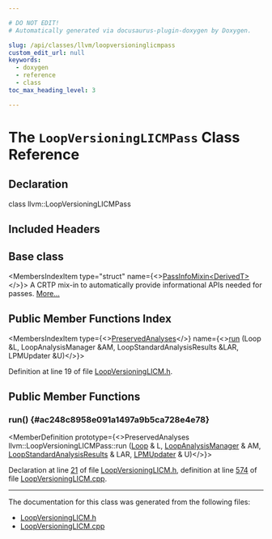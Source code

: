 ```yaml
---

# DO NOT EDIT!
# Automatically generated via docusaurus-plugin-doxygen by Doxygen.

slug: /api/classes/llvm/loopversioninglicmpass
custom_edit_url: null
keywords:
  - doxygen
  - reference
  - class
toc_max_heading_level: 3

---
```





# The `LoopVersioningLICMPass` Class Reference

<DoxygenPage pluginConfig={pluginConfig}>



## Declaration

<CodeBlock>class llvm::LoopVersioningLICMPass</CodeBlock>

## Included Headers

<IncludesList>
<IncludesListItem
  filePath="llvm/Transforms/Scalar/LoopVersioningLICM.h"
  permalink="/docs/api/files/include/include/llvm/include/llvm/transforms/include/llvm/transforms/scalar/loopversioninglicm-h"
  isLocal="true" />
</IncludesList>

## Base class

<MembersIndex>

<MembersIndexItem
  type="struct"
  name={<><a href="/docs/api/structs/llvm/passinfomixin">PassInfoMixin&lt;DerivedT&gt;</a></>}>
A CRTP mix-in to automatically provide informational APIs needed for passes. <a href="/docs/api/structs/llvm/passinfomixin/#details">More...</a>
</MembersIndexItem>

</MembersIndex>

## Public Member Functions Index

<MembersIndex>

<MembersIndexItem
  type={<><a href="/docs/api/classes/llvm/preservedanalyses">PreservedAnalyses</a></>}
  name={<><a href="#ac248c8958e091a1497a9b5ca728e4e78">run</a> (Loop &amp;L, LoopAnalysisManager &amp;AM, LoopStandardAnalysisResults &amp;LAR, LPMUpdater &amp;U)</>}>
</MembersIndexItem>

</MembersIndex>


Definition at line 19 of file <a href="/docs/api/files/include/include/llvm/include/llvm/transforms/include/llvm/transforms/scalar/loopversioninglicm-h">LoopVersioningLICM.h</a>.

<SectionDefinition>

## Public Member Functions

### run() {#ac248c8958e091a1497a9b5ca728e4e78}

<MemberDefinition
  prototype={<>PreservedAnalyses llvm::LoopVersioningLICMPass::run (<a href="/docs/api/classes/llvm/loop">Loop</a> &amp; L, <a href="/docs/api/namespaces/llvm/#a58dde534a0ea2a23cb6c779c5c283f75">LoopAnalysisManager</a> &amp; AM, <a href="/docs/api/structs/llvm/loopstandardanalysisresults">LoopStandardAnalysisResults</a> &amp; LAR, <a href="/docs/api/classes/llvm/lpmupdater">LPMUpdater</a> &amp; U)</>}>

Declaration at line <a href="/docs/api/files/include/include/llvm/include/llvm/transforms/include/llvm/transforms/scalar/loopversioninglicm-h/#l00021">21</a> of file <a href="/docs/api/files/include/include/llvm/include/llvm/transforms/include/llvm/transforms/scalar/loopversioninglicm-h">LoopVersioningLICM.h</a>, definition at line <a href="/docs/api/files/lib/lib/transforms/lib/transforms/scalar/loopversioninglicm-cpp/#l00574">574</a> of file <a href="/docs/api/files/lib/lib/transforms/lib/transforms/scalar/loopversioninglicm-cpp">LoopVersioningLICM.cpp</a>.
</MemberDefinition>

</SectionDefinition>

<hr/>

The documentation for this class was generated from the following files:

<ul>
<li><a href="/docs/api/files/include/include/llvm/include/llvm/transforms/include/llvm/transforms/scalar/loopversioninglicm-h">LoopVersioningLICM.h</a></li>
<li><a href="/docs/api/files/lib/lib/transforms/lib/transforms/scalar/loopversioninglicm-cpp">LoopVersioningLICM.cpp</a></li>
</ul>

</DoxygenPage>
